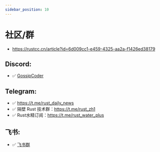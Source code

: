 ```yaml
---
sidebar_position: 10
---
```





# 社区/群

- https://rustcc.cn/article?id=6d009cc1-e459-4325-aa2a-f1426ed38179

## Discord:

- ✅ [GossipCoder](https://discord.com/invite/MnDA9pfWAW)

## Telegram:

- ✅ https://t.me/rust_daily_news
- ✅ 隔壁 Rust 技术群：https://t.me/rust_zh1
- ✅ Rust水精订阅：https://t.me/rust_water_plus

## 飞书:

- ✅ [飞书群](https://github.com/ZhangHanDong/rust-code-reading-club/issues/1)

